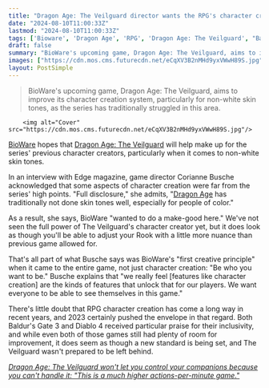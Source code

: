 ```yaml
---
title: "Dragon Age: The Veilguard director wants the RPG's character creator to be a 'make-good': 'Full disclosure, Dragon Age has traditionally not done skin tones well'"
date: "2024-08-10T11:00:33Z"
lastmod: "2024-08-10T11:00:33Z"
tags: ['Bioware', 'Dragon Age', 'RPG', 'Dragon Age: The Veilguard', "Baldur's Gate 3", 'Diablo 4']
draft: false
summary: "BioWare's upcoming game, Dragon Age: The Veilguard, aims to improve its character creation system, particularly for non-white skin tones, as the series has traditionally struggled in this area."
images: ["https://cdn.mos.cms.futurecdn.net/eCqXV3B2nMHd9yxVWwH89S.jpg"]
layout: PostSimple
---
```

> BioWare's upcoming game, Dragon Age: The Veilguard, aims to improve its character creation system, particularly for non-white skin tones, as the series has traditionally struggled in this area.


        <img alt="Cover" src="https://cdn.mos.cms.futurecdn.net/eCqXV3B2nMHd9yxVWwH89S.jpg"/>
        
[BioWare](https://www.gamesradar.com/tag/bioware/) hopes that [Dragon Age: The Veilguard](https://www.gamesradar.com/dragon-age-4-confirmed-release-date-solas-wishlist-news/) will help make up for the series' previous character creators, particularly when it comes to non-white skin tones.

In an interview with Edge magazine, game director Corianne Busche acknowledged that some aspects of character creation were far from the series' high points. "Full disclosure," she admits, "[Dragon Age](https://www.gamesradar.com/tag/dragon-age/) has traditionally not done skin tones well, especially for people of color."

As a result, she says, BioWare "wanted to do a make-good here." We've not seen the full power of The Veilguard's character creator yet, but it does look as though you'll be able to adjust your Rook with a little more nuance than previous game allowed for.

That's all part of what Busche says was BioWare's "first creative principle" when it came to the entire game, not just character creation: "Be who you want to be." Busche explains that "we really feel [features like character creation] are the kinds of features that unlock that for our players. We want everyone to be able to see themselves in this game."

There's little doubt that RPG character creation has come a long way in recent years, and 2023 certainly pushed the envelope in that regard. Both Baldur's Gate 3 and Diablo 4 received particular praise for their inclusivity, and while even both of those games still had plenty of room for improvement, it does seem as though a new standard is being set, and The Veilguard wasn't prepared to be left behind.

[<u><em>Dragon Age: The Veilguard won't let you control your companions because you can't handle it: "This is a much higher actions-per-minute game."</em></u>](https://www.gamesradar.com/games/dragon-age/dragon-age-the-veilguard-wont-let-you-control-your-companions-because-you-cant-handle-it-this-is-a-much-higher-actions-per-minute-game/)
        